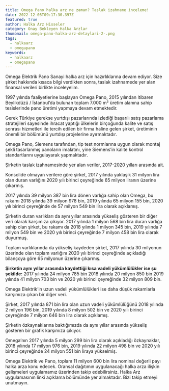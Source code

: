 ```yaml
---
title: Omega Pano halka arz ne zaman? Taslak izahname inceleme!
date: 2022-12-05T09:17:30.397Z
featured: true
author: Halka Arz Hisseler
category: Onay Bekleyen Halka Arzlar
thumbnail: omega-pano-halka-arz-detaylari-2-.png
tags:
  - halkaarz
  - omegapano
keywords:
  - halkaarz
  - omegapano
---
```

Omega Elektrik Pano Sanayi halka arz için hazırlıklarına devam ediyor. Size şirket hakkında kısaca bilgi verdikten sonra, taslak izahnamede yer alan finansal verileri birlikte inceleyelim. 

1997 yılında faaliyetlerine başlayan Omega Pano, 2015 yılından itibaren Beylikdüzü / İstanbul’da bulunan toplam 7.000 m² üretim alanına sahip tesislerinde pano üretimi yapmaya devam etmektedir.

Gerek Türkiye gerekse yurtdışı pazarlarında izlediği başarılı satış pazarlama stratejileri sayesinde ihracat yaptığı ülkelerin birçoğunda kalite ve satış sonrası hizmetleri ile tercih edilen bir firma haline gelen şirket, üretiminin önemli bir bölümünü yurtdışı projelerine ayırmaktadır.

Omega Pano, Siemens tarafından, tip test normlarına uygun olarak montaj şekli tasarlanmış panoların imalatını, yine Siemens’in kalite kontrol standartlarını uygulayarak yapmaktadır.

Şirketin taslak izahnamesinde yer alan veriler, 2017-2020 yılları arasında ait. 

Konsolide olmayan verilere göre şirket, 2017 yılında yaklaşık 31 milyon lira olan duran varlığını 2020 yılı birinci çeyreğinde 65 milyon liranın üzerine çıkarmış.

 2017 yılında 39 milyon 387 bin lira dönen varlığa sahip olan Omega, bu rakamı 2018 yılında 39 milyon 978 bin, 2019 yılında 65 milyon 155 bin, 2020 yılı birinci çeyreğinde de 57 milyon 549 bin lira olarak açıklamış.

Şirketin duran varlıkları da aynı yıllar arasında yükseliş gösteren bir diğer veri olarak karşımıza çıkıyor. 2017 yılında 1 milyon 568 bin lira duran varlığa sahip olan şirket, bu rakamı da 2018 yılında 1 milyon 345 bin, 2019 yılında 7 milyon 549 bin ve 2020 yılı birinci çeyreğinde 7 milyon 458 bin lira olarak duyurmuş.

Toplam varlıklarında da yükseliş kaydeden şirket, 2017 yılında 30 milyonun üzerinde olan toplam varlığını 2020 yılı birinci çeyreğinde açıkladığı bilançoya göre 65 milyonun üzerine çıkarmış.

**Şirketin aynı yıllar arasında kaydettiği kısa vadeli yükümlülükler ise şu şekilde:**
2017 yılında 24 milyon 785 bin
2018 yılında 20 milyon 850 bin
2019 yılında 41 milyon 703 bin ve
2020 yılı birinci çeyreğinde 32 milyon 809 bin.

Omega Elektrik’in uzun vadeli yükümlülükleri ise daha düşük rakamlarla karşımıza çıkan bir diğer veri.

Şirket, 2017 yılında 871 bin lira olan uzun vadeli yükümlülüğünü 2018 yılında 2 milyon 196 bin, 2019 yılında 8 milyon 502 bin ve 2020 yılı birinci çeyreğinde 7 milyon 646 bin lira olarak açıklamış.

Şirketin özkaynaklarına baktığımızda da aynı yıllar arasında yükseliş gösteren bir grafik karşımıza çıkıyor. 

Omega’nın 2017 yılında 5 milyon 299 bin lira olarak açıkladığı özkaynaklar, 2018 yılında 17 milyon 976 bin, 2019 yılında 22 milyon 498 bin ve 2020 yılı birinci çeyreğinde 24 milyon 551 bin liraya yükselmiş.

Omega Elektrik ve Pano, toplam 11 milyon 600 bin lira nominal değerli payı halka arza konu edecek. Oransal dağıtımın uygulanacağı halka arza ilişkin gelişmeleri uygulamamız üzerinden takip edebilirsiniz. Halka Arz uygulamasının linki açıklama bölümünde yer almaktadır. Bizi takip etmeyi unutmayın.